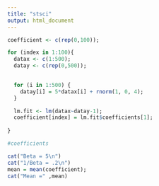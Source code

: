```yaml
---
title: "stsci"
output: html_document
---
```

```r
coefficient <- c(rep(0,100));

for (index in 1:100){
  datax <- c(1:500);
  datay <- c(rep(0,500));
  

  for (i in 1:500) {
    datay[i] = 5*datax[i] + rnorm(1, 0, 4);
  }

  lm.fit <- lm(datax~datay-1);
  coefficient[index] = lm.fit$coefficients[1];
  
}

#coefficients

cat("Beta = 5\n")
cat("1/Beta = .2\n")
mean = mean(coefficient);
cat("Mean =" ,mean)
```


